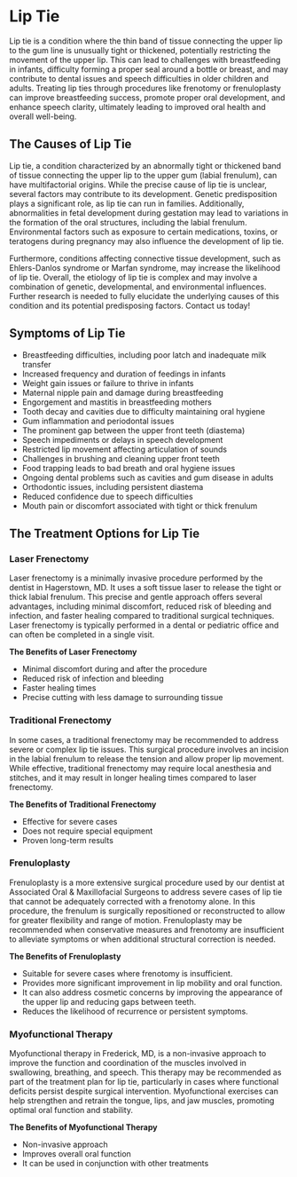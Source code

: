 # Lip Tie

Lip tie is a condition where the thin band of tissue connecting the upper lip to the gum line is unusually tight or thickened, potentially restricting the movement of the upper lip. This can lead to challenges with breastfeeding in infants, difficulty forming a proper seal around a bottle or breast, and may contribute to dental issues and speech difficulties in older children and adults. Treating lip ties through procedures like frenotomy or frenuloplasty can improve breastfeeding success, promote proper oral development, and enhance speech clarity, ultimately leading to improved oral health and overall well-being. 

## The Causes of Lip Tie 

Lip tie, a condition characterized by an abnormally tight or thickened band of tissue connecting the upper lip to the upper gum (labial frenulum), can have multifactorial origins. While the precise cause of lip tie is unclear, several factors may contribute to its development. Genetic predisposition plays a significant role, as lip tie can run in families. Additionally, abnormalities in fetal development during gestation may lead to variations in the formation of the oral structures, including the labial frenulum. Environmental factors such as exposure to certain medications, toxins, or teratogens during pregnancy may also influence the development of lip tie.

Furthermore, conditions affecting connective tissue development, such as Ehlers-Danlos syndrome or Marfan syndrome, may increase the likelihood of lip tie. Overall, the etiology of lip tie is complex and may involve a combination of genetic, developmental, and environmental influences. Further research is needed to fully elucidate the underlying causes of this condition and its potential predisposing factors. Contact us today! 

## Symptoms of Lip Tie 
- Breastfeeding difficulties, including poor latch and inadequate milk transfer
- Increased frequency and duration of feedings in infants
- Weight gain issues or failure to thrive in infants
- Maternal nipple pain and damage during breastfeeding
- Engorgement and mastitis in breastfeeding mothers
- Tooth decay and cavities due to difficulty maintaining oral hygiene
- Gum inflammation and periodontal issues
- The prominent gap between the upper front teeth (diastema)
- Speech impediments or delays in speech development
- Restricted lip movement affecting articulation of sounds
- Challenges in brushing and cleaning upper front teeth
- Food trapping leads to bad breath and oral hygiene issues
- Ongoing dental problems such as cavities and gum disease in adults
- Orthodontic issues, including persistent diastema
- Reduced confidence due to speech difficulties
- Mouth pain or discomfort associated with tight or thick frenulum

## The Treatment Options for Lip Tie

### Laser Frenectomy

Laser frenectomy is a minimally invasive procedure performed by the dentist in Hagerstown, MD. It uses a soft tissue laser to release the tight or thick labial frenulum. This precise and gentle approach offers several advantages, including minimal discomfort, reduced risk of bleeding and infection, and faster healing compared to traditional surgical techniques. Laser frenectomy is typically performed in a dental or pediatric office and can often be completed in a single visit. 

**The Benefits of Laser Frenectomy**

- Minimal discomfort during and after the procedure
- Reduced risk of infection and bleeding
- Faster healing times
- Precise cutting with less damage to surrounding tissue

### Traditional Frenectomy 

In some cases, a traditional frenectomy may be recommended to address severe or complex lip tie issues. This surgical procedure involves an incision in the labial frenulum to release the tension and allow proper lip movement. While effective, traditional frenectomy may require local anesthesia and stitches, and it may result in longer healing times compared to laser frenectomy. 

**The Benefits of Traditional Frenectomy**

- Effective for severe cases
- Does not require special equipment
- Proven long-term results

### Frenuloplasty 

Frenuloplasty is a more extensive surgical procedure used by our dentist at Associated Oral & Maxillofacial Surgeons to address severe cases of lip tie that cannot be adequately corrected with a frenotomy alone. In this procedure, the frenulum is surgically repositioned or reconstructed to allow for greater flexibility and range of motion. Frenuloplasty may be recommended when conservative measures and frenotomy are insufficient to alleviate symptoms or when additional structural correction is needed. 

**The Benefits of Frenuloplasty**

- Suitable for severe cases where frenotomy is insufficient.
- Provides more significant improvement in lip mobility and oral function.
- It can also address cosmetic concerns by improving the appearance of the upper lip and reducing gaps between teeth.
- Reduces the likelihood of recurrence or persistent symptoms.

### Myofunctional Therapy 

Myofunctional therapy in Frederick, MD, is a non-invasive approach to improve the function and coordination of the muscles involved in swallowing, breathing, and speech. This therapy may be recommended as part of the treatment plan for lip tie, particularly in cases where functional deficits persist despite surgical intervention. Myofunctional exercises can help strengthen and retrain the tongue, lips, and jaw muscles, promoting optimal oral function and stability. 

**The Benefits of Myofunctional Therapy**

- Non-invasive approach
- Improves overall oral function
- It can be used in conjunction with other treatments

